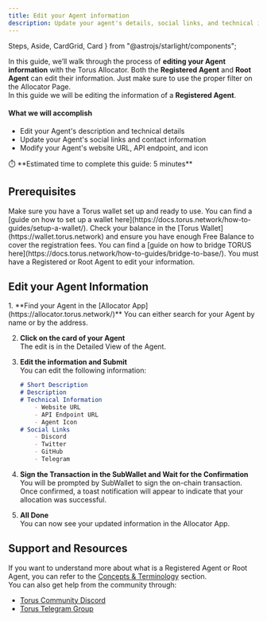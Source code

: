 ```yaml
---
title: Edit your Agent information
description: Update your agent's details, social links, and technical information.
---
```


  Steps,
  Aside,
  CardGrid,
  Card
} from "@astrojs/starlight/components";




In this guide, we’ll walk through the process of **editing your Agent information** with the Torus Allocator.
Both the **Registered Agent** and **Root Agent** can edit their information. Just make sure to use the proper filter on the Allocator Page.  
In this guide we will be editing the information of a **Registered Agent**.

#### What we will accomplish

- Edit your Agent's description and technical details
- Update your Agent's social links and contact information
- Modify your Agent's website URL, API endpoint, and icon

<Aside>
⏱️ **Estimated time to complete this guide: 5 minutes**
</Aside>

## Prerequisites

<CardGrid>
  <Card title="Torus Wallet" icon="seti:license">
    Make sure you have a Torus wallet set up and ready to use.
    You can find a [guide on how to set up a wallet here](https://docs.torus.network/how-to-guides/setup-a-wallet/).
  </Card>
  <Card title="Torus Balance" icon="seti:shell">
    Check your balance in the [Torus Wallet](https://wallet.torus.network) and ensure you have enough Free Balance to cover the registration fees.
    You can find a [guide on how to bridge TORUS here](https://docs.torus.network/how-to-guides/bridge-to-base/).
  </Card>
  <Card title="Registered or Root Agent" icon="seti:license">
    You must have a Registered or Root Agent to edit your information.
  </Card>
  </CardGrid>


  ## Edit your Agent Information

<Steps>
1. **Find your Agent in the [Allocator App](https://allocator.torus.network/)**   
    You can either search for your Agent by name or by the address.  

   <ClickableImage src={registeredAgents} alt="Allocator Page" />

2. **Click on the card of your Agent**    
    The edit is in the Detailed View of the Agent.
   <ClickableImage src={editAgent} alt="Edit Agent" />

3. **Edit the information and Submit**  
    You can edit the following information:
    ```md
    # Short Description 
    # Description
    # Technical Information
        - Website URL
        - API Endpoint URL
        - Agent Icon
    # Social Links
        - Discord
        - Twitter
        - GitHub
        - Telegram
    ```
4. **Sign the Transaction in the SubWallet and Wait for the Confirmation**   
  You will be prompted by SubWallet to sign the on-chain transaction.
  Once confirmed, a toast notification will appear to indicate that your allocation was successful.
    <ClickableImage src={toastExample} alt="Allocator Success Toast" />

5. **All Done**  
  You can now see your updated information in the Allocator App.

  
</Steps>

## Support and Resources
   If you want to understand more about what is a Registered Agent or Root Agent, you can refer to the [Concepts & Terminology](https://docs.torus.network/getting-started/concepts/) section.  
   You can also get help from the community through:

   - [Torus Community Discord](https://discord.gg/torus)  
   - [Torus Telegram Group](https://t.me/torusnetwork)  